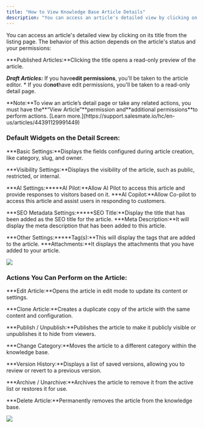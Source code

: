 ```yaml
---
title: "How to View Knowledge Base Article Details"
description: "You can access an article's detailed view by clicking on its title from the listing page. The behavior of this action depends on the article's status"
---
```


You can access an article's detailed view by clicking on its title from the listing page. The behavior of this action depends on the article's status and your permissions:

***Published Articles:**Clicking the title opens a read-only preview of the article.

***Draft Articles:*** If you have**edit permissions**, you'll be taken to the article editor. * If you do**not**have edit permissions, you'll be taken to a read-only detail page.

<Note>
**Note:**To view an article’s detail page or take any related actions, you must have the**“View Article”**permission and**additional permissions**to perform actions. [Learn more.](https://support.salesmate.io/hc/en-us/articles/44391129991449)

</Note>

### Default Widgets on the Detail Screen:

***Basic Settings:**Displays the fields configured during article creation, like category, slug, and owner.

***Visibility Settings:**Displays the visibility of the article, such as public, restricted, or internal.

***AI Settings:*****AI Pilot:**Allow AI Pilot to access this article and provide responses to visitors based on it. ***AI Copilot:**Allow Co-pilot to access this article and assist users in responding to customers.

***SEO Metadata Settings:*****SEO Title:**Display the title that has been added as the SEO title for the article. ***Meta Description:**It will display the meta description that has been added to this article.

***Other Settings:*****Tag(s):**This will display the tags that are added to the article. ***Attachments:**It displays the attachments that you have added to your article.

![](./images/mceclip0.png)

### Actions You Can Perform on the Article:

***Edit Article:**Opens the article in edit mode to update its content or settings.

***Clone Article:**Creates a duplicate copy of the article with the same content and configuration.

***Publish / Unpublish:**Publishes the article to make it publicly visible or unpublishes it to hide from viewers.

***Change Category:**Moves the article to a different category within the knowledge base.

***Version History:**Displays a list of saved versions, allowing you to review or revert to a previous version.

***Archive / Unarchive:**Archives the article to remove it from the active list or restores it for use.

***Delete Article:**Permanently removes the article from the knowledge base.

![](./images/mceclip0.png)
